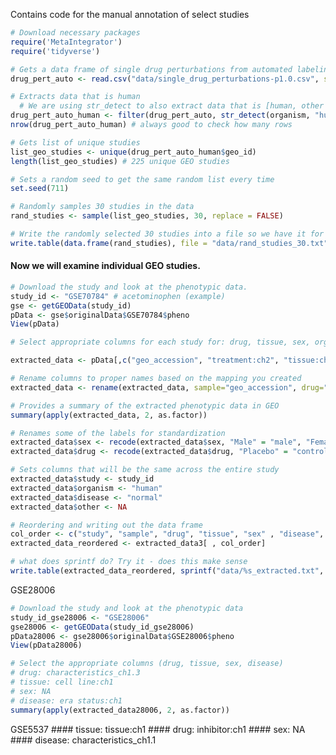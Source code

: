 Contains code for the manual annotation of select studies

```r
# Download necessary packages
require('MetaIntegrator')
require('tidyverse')
```

```r
# Gets a data frame of single drug perturbations from automated labeling
drug_pert_auto <- read.csv("data/single_drug_perturbations-p1.0.csv", stringsAsFactors = FALSE)

# Extracts data that is human
  # We are using str_detect to also extract data that is [human, other organism]
drug_pert_auto_human <- filter(drug_pert_auto, str_detect(organism, "human"))
nrow(drug_pert_auto_human) # always good to check how many rows
```

```r
# Gets list of unique studies
list_geo_studies <- unique(drug_pert_auto_human$geo_id)
length(list_geo_studies) # 225 unique GEO studies

# Sets a random seed to get the same random list every time
set.seed(711)
```

```r
# Randomly samples 30 studies in the data
rand_studies <- sample(list_geo_studies, 30, replace = FALSE)
```

```r
# Write the randomly selected 30 studies into a file so we have it for reference
write.table(data.frame(rand_studies), file = "data/rand_studies_30.txt", sep = "\t", row.names = FALSE, col.names = FALSE, quote = FALSE)
```

#### Now we will examine individual GEO studies.
```r
# Download the study and look at the phenotypic data.
study_id <- "GSE70784" # acetominophen (example)
gse <- getGEOData(study_id)
pData <- gse$originalData$GSE70784$pheno
View(pData)
```

```r
# Select appropriate columns for each study for: drug, tissue, sex, organism, disease, other

extracted_data <- pData[,c("geo_accession", "treatment:ch2", "tissue:ch2", "gender:ch2")]

# Rename columns to proper names based on the mapping you created
extracted_data <- rename(extracted_data, sample="geo_accession", drug="treatment:ch2", tissue="tissue:ch2", sex="gender:ch2")
```

```r
# Provides a summary of the extracted phenotypic data in GEO
summary(apply(extracted_data, 2, as.factor))
```

```r
# Renames some of the labels for standardization
extracted_data$sex <- recode(extracted_data$sex, "Male" = "male", "Female" = "female")
extracted_data$drug <- recode(extracted_data$drug, "Placebo" = "control")
```

```r
# Sets columns that will be the same across the entire study
extracted_data$study <- study_id
extracted_data$organism <- "human"
extracted_data$disease <- "normal"
extracted_data$other <- NA
```

```r
# Reordering and writing out the data frame
col_order <- c("study", "sample", "drug", "tissue", "sex" , "disease", "organism", "other" )
extracted_data_reordered <- extracted_data3[ , col_order]

# what does sprintf do? Try it - does this make sense
write.table(extracted_data_reordered, sprintf("data/%s_extracted.txt", study_id))
```

GSE28006
```r
# Download the study and look at the phenotypic data
study_id_gse28006 <- "GSE28006"
gse28006 <- getGEOData(study_id_gse28006)
pData28006 <- gse28006$originalData$GSE28006$pheno
View(pData28006)
```

```r
# Select the appropriate columns (drug, tissue, sex, disease)
# drug: characteristics_ch1.3
# tissue: cell line:ch1
# sex: NA
# disease: era status:ch1
summary(apply(extracted_data28006, 2, as.factor))
```

GSE5537
#### tissue: tissue:ch1
#### drug: inhibitor:ch1
#### sex: NA
#### disease: characteristics_ch1.1


